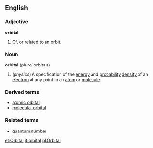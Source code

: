 ==English==
===Adjective===
'''orbital'''
#Of, or related to an [[orbit]].
===Noun===
{{wikipedia2|electron orbital}}
'''orbital''' (''plural'' orbitals)
#(''physics'') A specification of the [[energy]] and [[probability]] [[density]] of an [[electron]] at any point in an [[atom]] or [[molecule]].
===Derived terms===
*[[atomic orbital]]
*[[molecular orbital]]
===Related terms===
*[[quantum number]]

[[et:Orbital]]
[[it:orbital]]
[[pl:Orbital]]